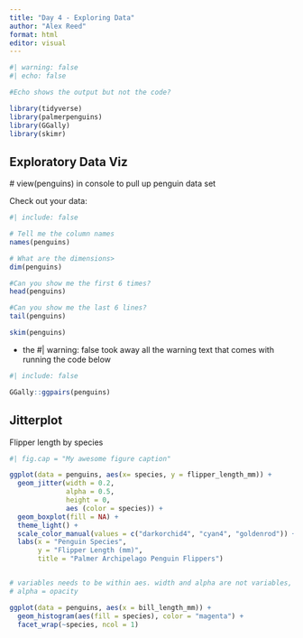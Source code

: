 ```yaml
---
title: "Day 4 - Exploring Data"
author: "Alex Reed"
format: html
editor: visual
---
```


```r
#| warning: false
#| echo: false 

#Echo shows the output but not the code?

library(tidyverse)
library(palmerpenguins)
library(GGally)
library(skimr)
```

## Exploratory Data Viz

\# view(penguins) in console to pull up penguin data set

Check out your data:

```r
#| include: false

# Tell me the column names
names(penguins)

# What are the dimensions>
dim(penguins)

#Can you show me the first 6 times?
head(penguins)

#Can you show me the last 6 lines?
tail(penguins)
```

```r
skim(penguins)
```

-   the #\| warning: false took away all the warning text that comes with running the code below

```r
#| include: false

GGally::ggpairs(penguins)
```

## Jitterplot

Flipper length by species

```r
#| fig.cap = "My awesome figure caption"

ggplot(data = penguins, aes(x= species, y = flipper_length_mm)) + 
  geom_jitter(width = 0.2,
              alpha = 0.5,
              height = 0,
              aes (color = species)) +
  geom_boxplot(fill = NA) +
  theme_light() +
  scale_color_manual(values = c("darkorchid4", "cyan4", "goldenrod")) +
  labs(x = "Penguin Species",
       y = "Flipper Length (mm)",
       title = "Palmer Archipelago Penguin Flippers")


# variables needs to be within aes. width and alpha are not variables, so they can be outside.
# alpha = opacity

```

```r
ggplot(data = penguins, aes(x = bill_length_mm)) +
  geom_histogram(aes(fill = species), color = "magenta") +
  facet_wrap(~species, ncol = 1)

```
